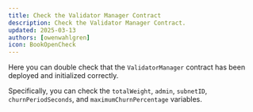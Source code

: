 ```yaml
---
title: Check the Validator Manager Contract
description: Check the Validator Manager Contract.
updated: 2025-03-13
authors: [owenwahlgren]
icon: BookOpenCheck
---
```



Here you can double check that the `ValidatorManager` contract has been deployed and initialized correctly.

Specifically, you can check the `totalWeight`, `admin`, `subnetID`, `churnPeriodSeconds`, and `maximumChurnPercentage` variables.

<ToolboxMdxWrapper>
    <ReadContract />
</ToolboxMdxWrapper>